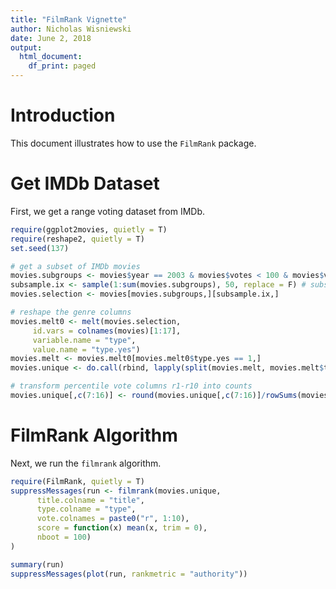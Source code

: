 ```yaml
---
title: "FilmRank Vignette"
author: Nicholas Wisniewski
date: June 2, 2018
output:
  html_document:
    df_print: paged
---
```


<!-- 
  %\VignetteEngine{knitr::knitr}
  %\VignetteIndexEntry{LAGFFRank}
  %\usepackage[utf8]{inputenc}
-->


# Introduction

This document illustrates how to use the `FilmRank` package.

# Get IMDb Dataset

First, we get a range voting dataset from IMDb.

```r
require(ggplot2movies, quietly = T)
require(reshape2, quietly = T)
set.seed(137)

# get a subset of IMDb movies
movies.subgroups <- movies$year == 2003 & movies$votes < 100 & movies$votes > 10 # make some cuts
subsample.ix <- sample(1:sum(movies.subgroups), 50, replace = F) # subsample 50 films
movies.selection <- movies[movies.subgroups,][subsample.ix,]

# reshape the genre columns 
movies.melt0 <- melt(movies.selection, 
     id.vars = colnames(movies)[1:17],
     variable.name = "type", 
     value.name = "type.yes")
movies.melt <- movies.melt0[movies.melt0$type.yes == 1,]
movies.unique <- do.call(rbind, lapply(split(movies.melt, movies.melt$title), function(x) x[1,]))

# transform percentile vote columns r1-r10 into counts
movies.unique[,c(7:16)] <- round(movies.unique[,c(7:16)]/rowSums(movies.unique[,c(7:16)]) * movies.unique$votes)
```


# FilmRank Algorithm

Next, we run the `filmrank` algorithm.

```r
require(FilmRank, quietly = T)
suppressMessages(run <- filmrank(movies.unique, 
      title.colname = "title", 
      type.colname = "type", 
      vote.colnames = paste0("r", 1:10),
      score = function(x) mean(x, trim = 0),
      nboot = 100)
)

summary(run)
suppressMessages(plot(run, rankmetric = "authority"))
```

